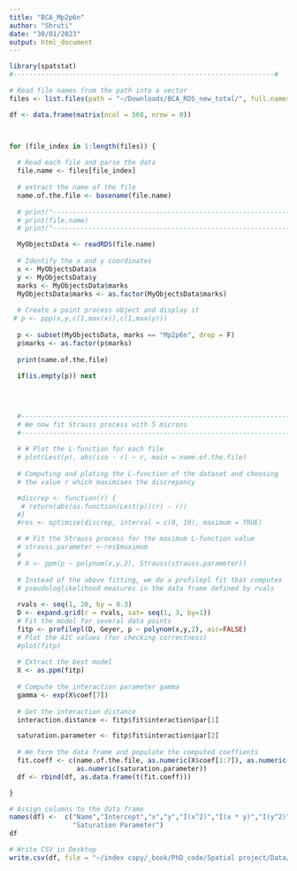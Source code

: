 ```yaml
---
title: "BCA_Mp2p6n"
author: "Shruti"
date: "30/01/2023"
output: html_document
---
```


```r
library(spatstat)
#------------------------------------------------------------------#

# Read file names from the path into a vector
files <- list.files(path = "~/Downloads/BCA_RDS_new_total/", full.names = TRUE)

```

```r
df <- data.frame(matrix(ncol = 568, nrow = 0))



for (file_index in 1:length(files)) {
  
  # Read each file and parse the data
  file.name <- files[file_index]
  
  # extract the name of the file 
  name.of.the.file <- basename(file.name)
  
  # print("--------------------------------------------------------------------")
  # print(file.name)
  # print("--------------------------------------------------------------------")

  MyObjectsData <- readRDS(file.name)
  
  # Identify the x and y coordinates
  x <- MyObjectsData$x
  y <- MyObjectsData$y
  marks <- MyObjectsData$marks
  MyObjectsData$marks <- as.factor(MyObjectsData$marks)
  
  # Create a point process object and display it
 # p <- ppp(x,y,c(1,max(x)),c(1,max(y)))
  
  p <- subset(MyObjectsData, marks == "Mp2p6n", drop = F)
  p$marks <- as.factor(p$marks)
  
  print(name.of.the.file)
  
  if(is.empty(p)) next


  
  
  #--------------------------------------------------------------------#
  # We now fit Strauss process with 5 microns 
  #--------------------------------------------------------------------#
  
  # # Plot the L-function for each file
  # plot(Lest(p), abs(iso - r) ~ r, main = name.of.the.file)
  
  # Computing and ploting the L-function of the dataset and choosing
  # the value r which maximises the discrepancy

  #discrep <- function(r) {
   # return(abs(as.function(Lest(p))(r) - r))
  #}
  #res <- optimise(discrep, interval = c(0, 10), maximum = TRUE)

  # # Fit the Strauss process for the maximum L-function value 
  # strauss.parameter <-res$maximum
  # 
  # X <- ppm(p ~ polynom(x,y,2), Strauss(strauss.parameter))
  
  # Instead of the above fitting, we do a profilepl fit that computes 
  # pseudologlikelihood measures in the data frame defined by rvals
  
  rvals <- seq(1, 20, by = 0.3)
  D <- expand.grid(r = rvals, sat= seq(1, 3, by=1))
  # Fit the model for several data points
  fitp <- profilepl(D, Geyer, p ~ polynom(x,y,2), aic=FALSE)
  # Plot the AIC values (for checking correctness)
  #plot(fitp)
  
  # Extract the best model
  X <- as.ppm(fitp)
  
  # Compute the interaction parameter gamma 
  gamma <- exp(X$coef[7])
  
  # Get the interaction distance
  interaction.distance <- fitp$fit$interaction$par[1]

  saturation.parameter <- fitp$fit$interaction$par[2]
  
  # We form the data frame and populate the computed coeffients 
  fit.coeff <- c(name.of.the.file, as.numeric(X$coef[1:7]), as.numeric(gamma), as.numeric(res), as.numeric(interaction.distance$r),
                 as.numeric(saturation.parameter))
  df <- rbind(df, as.data.frame(t(fit.coeff)))

}

# Assign columns to the data frame 
names(df) <-  c("Name","Intercept","x","y","I(x^2)","I(x * y)","I(y^2)","log(Interaction)","gamma","OptL","LObj","Interaction Distance",
                "Saturation Parameter")
df

# Write CSV in Desktop
write.csv(df, file = "~/index copy/_book/PhD_code/Spatial project/Data/BCA/BCA_Mp2p6n_Geyer.csv")


```

```r

```

